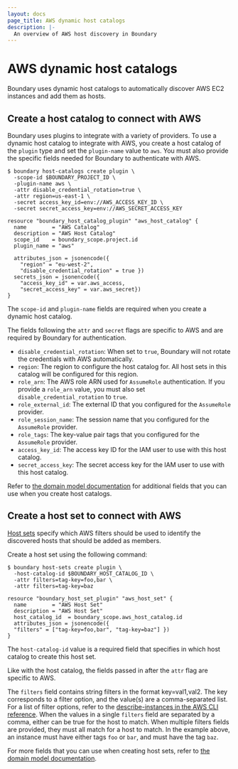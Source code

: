 ```yaml
---
layout: docs
page_title: AWS dynamic host catalogs
description: |-
  An overview of AWS host discovery in Boundary
---
```

# AWS dynamic host catalogs
Boundary uses dynamic host catalogs to automatically discover AWS EC2 instances and add them as hosts.

## Create a host catalog to connect with AWS
Boundary uses plugins to integrate with a variety of providers. To use
a dynamic host catalog to integrate with AWS, you create a host catalog of the `plugin` type
and set the `plugin-name` value to `aws`. You must also provide the specific
fields needed for Boundary to authenticate with AWS.

<Tabs>
<Tab heading="CLI">

```shell-session
$ boundary host-catalogs create plugin \
  -scope-id $BOUNDARY_PROJECT_ID \
  -plugin-name aws \
  -attr disable_credential_rotation=true \
  -attr region=us-east-1 \
  -secret access_key_id=env://AWS_ACCESS_KEY_ID \
  -secret secret_access_key=env://AWS_SECRET_ACCESS_KEY
```

</Tab>
<Tab heading="Terraform">

  ```hcl
  resource "boundary_host_catalog_plugin" "aws_host_catalog" {
    name        = "AWS Catalog"
    description = "AWS Host Catalog"
    scope_id    = boundary_scope.project.id
    plugin_name = "aws"

    attributes_json = jsonencode({
      "region" = "eu-west-2",
      "disable_credential_rotation" = true })
    secrets_json = jsonencode({
      "access_key_id" = var.aws_access,
      "secret_access_key" = var.aws_secret})
  }
  ```

</Tab>
</Tabs>

The `scope-id` and `plugin-name` fields are required when you create a
  dynamic host catalog.

The fields following the `attr` and `secret` flags are specific to AWS and are required by
  Boundary for authentication.

- `disable_credential_rotation`: When set to `true`, Boundary will not rotate the credentials with AWS automatically.
- `region`: The region to configure the host catalog for. All host sets in this
  catalog will be configured for this region.
- `role_arn`: The AWS role ARN used for `AssumeRole` authentication. If you provide a `role_arn` value, you must also set `disable_credential_rotation` to `true`.
- `role_external_id`: The external ID that you configured for the `AssumeRole` provider.
- `role_session_name`: The session name that you configured for the `AssumeRole` provider.
- `role_tags`: The key-value pair tags that you configured for the `AssumeRole` provider.
- `access_key_id`: The access key ID for the IAM user to use with this host
  catalog.
- `secret_access_key`: The secret access key for the IAM user to use with this
  host catalog.


Refer to [the domain model documentation](/boundary/docs/concepts/domain-model/host-catalogs) for additional fields that you can use when you create host catalogs.

## Create a host set to connect with AWS
[Host sets](/boundary/docs/concepts/domain-model/host-sets) specify which AWS
  filters should be used to identify the discovered hosts that should be added as members.

Create a host set using the following command:

<Tabs>
<Tab heading="CLI" group="cli">

```shell-session
$ boundary host-sets create plugin \
  -host-catalog-id $BOUNDARY_HOST_CATALOG_ID \
  -attr filters=tag-key=foo,bar \
  -attr filters=tag-key=baz
```

</Tab>
<Tab heading="Terraform" group="terraform">

```hcl
resource "boundary_host_set_plugin" "aws_host_set" {
  name        = "AWS Host Set"
  description = "AWS Host Set"
  host_catalog_id  = boundary_scope.aws_host_catalog.id
  attributes_json = jsonencode({
  "filters" = ["tag-key=foo,bar", "tag-key=baz"] })
}
```

</Tab>
</Tabs>

The `host-catalog-id` value is a required field that specifies in which host catalog to
  create this host set.

Like with the host catalog, the fields passed in after the `attr` flag are
 specific to AWS.

The `filters` field contains string filters in the format key=val1,val2. The key corresponds to
  a filter option, and the value(s) are a comma-separated list. For a list of
  filter options, refer to the
  [describe-instances in the AWS CLI reference](https://docs.aws.amazon.com/cli/latest/reference/ec2/describe-instances.html).
  When the values in a single `filters` field are separated by a comma, either
  can be true for the host to match.  When multiple filters fields are provided,
  they must all match for a host to match. In the example above, an instance must
  have either tags `foo` or `bar`, and must have the tag `baz`.

For more fields that you can use when creating host sets, refer to
  [the domain model documentation](/boundary/docs/concepts/domain-model/host-sets).
